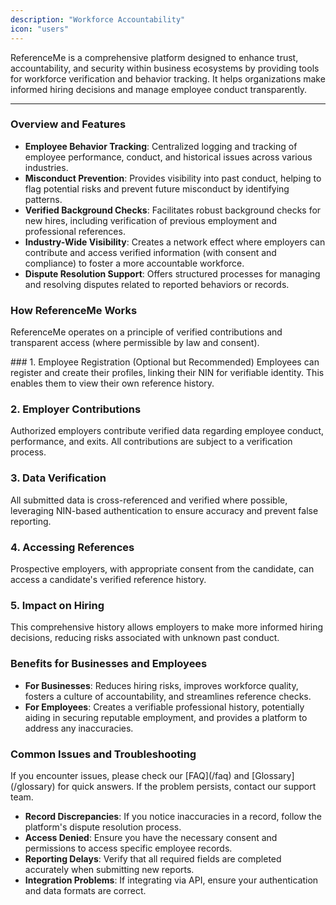 ```yaml
---
description: "Workforce Accountability"
icon: "users"
---
```



ReferenceMe is a comprehensive platform designed to enhance trust, accountability, and security within business ecosystems by providing tools for workforce verification and behavior tracking. It helps organizations make informed hiring decisions and manage employee conduct transparently.

---

### Overview and Features

* **Employee Behavior Tracking**: Centralized logging and tracking of employee performance, conduct, and historical issues across various industries.
* **Misconduct Prevention**: Provides visibility into past conduct, helping to flag potential risks and prevent future misconduct by identifying patterns.
* **Verified Background Checks**: Facilitates robust background checks for new hires, including verification of previous employment and professional references.
* **Industry-Wide Visibility**: Creates a network effect where employers can contribute and access verified information (with consent and compliance) to foster a more accountable workforce.
* **Dispute Resolution Support**: Offers structured processes for managing and resolving disputes related to reported behaviors or records.

### How ReferenceMe Works

ReferenceMe operates on a principle of verified contributions and transparent access (where permissible by law and consent).

<Accordion title="ReferenceMe Process">
  ### 1. Employee Registration (Optional but Recommended)
  Employees can register and create their profiles, linking their NIN for verifiable identity. This enables them to view their own reference history.

  ### 2. Employer Contributions
  Authorized employers contribute verified data regarding employee conduct, performance, and exits. All contributions are subject to a verification process.

  ### 3. Data Verification
  All submitted data is cross-referenced and verified where possible, leveraging NIN-based authentication to ensure accuracy and prevent false reporting.

  ### 4. Accessing References
  Prospective employers, with appropriate consent from the candidate, can access a candidate's verified reference history.

  ### 5. Impact on Hiring
  This comprehensive history allows employers to make more informed hiring decisions, reducing risks associated with unknown past conduct.
</Accordion>

### Benefits for Businesses and Employees

* **For Businesses**: Reduces hiring risks, improves workforce quality, fosters a culture of accountability, and streamlines reference checks.
* **For Employees**: Creates a verifiable professional history, potentially aiding in securing reputable employment, and provides a platform to address any inaccuracies.

### Common Issues and Troubleshooting

<Warning>
  If you encounter issues, please check our [FAQ](/faq) and [Glossary](/glossary) for quick answers. If the problem persists, contact our support team.
</Warning>

* **Record Discrepancies**: If you notice inaccuracies in a record, follow the platform's dispute resolution process.
* **Access Denied**: Ensure you have the necessary consent and permissions to access specific employee records.
* **Reporting Delays**: Verify that all required fields are completed accurately when submitting new reports.
* **Integration Problems**: If integrating via API, ensure your authentication and data formats are correct.